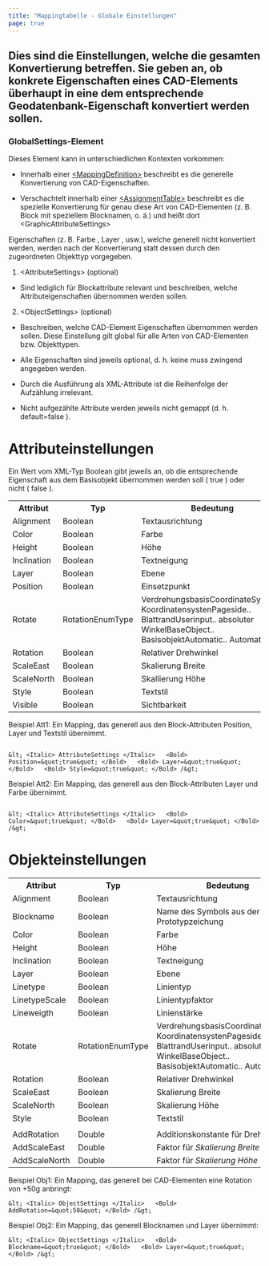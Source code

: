 ```yaml
---
title: "Mappingtabelle - Globale Einstellungen"
page: true
---
```

## Dies sind die Einstellungen, welche die gesamten Konvertierung betreffen. Sie geben an, ob konkrete Eigenschaften eines CAD-Elements &#252;berhaupt in eine dem entsprechende Geodatenbank-Eigenschaft konvertiert werden sollen.
### GlobalSettings-Element
Dieses Element kann in unterschiedlichen Kontexten vorkommen:

-  Innerhalb einer <Bold> [&lt;MappingDefinition&gt;](../anhang/formatbeschreibungmappingautodesk) </Bold>  beschreibt es die generelle Konvertierung von CAD-Eigenschaften.

-  Verschachtelt innerhalb einer <Bold> [&lt;AssignmentTable&gt;](../anhang/formatbeschreibungmappingautodesk3) </Bold>  beschreibt es die <Italic> spezielle </Italic>  Konvertierung f&#252;r genau diese Art von CAD-Elementen (z. B. Block mit speziellem Blocknamen, o. &#228;.) und hei&#223;t dort <Bold> &lt;GraphicAttributeSettings&gt; </Bold> 


Eigenschaften (z. B.  <Italic> Farbe </Italic> ,  <Italic> Layer </Italic> , usw.), welche  <Italic> generell </Italic>  nicht konvertiert werden, werden nach der Konvertierung statt dessen durch den zugeordneten Objekttyp vorgegeben.

1. <Italic> &lt;AttributeSettings&gt; </Italic>  (optional)

- Sind lediglich f&#252;r Blockattribute relevant und beschreiben, welche Attributeigenschaften &#252;bernommen werden sollen.



2. <Italic> &lt;ObjectSettings&gt; </Italic>  (optional)

-  Beschreiben, welche CAD-Element Eigenschaften &#252;bernommen werden sollen. Diese Einstellung gilt global f&#252;r alle Arten von CAD-Elementen bzw. Objekttypen.





<Success>

-  Alle Eigenschaften sind jeweils optional, d. h. keine muss zwingend angegeben werden.


-  Durch die Ausf&#252;hrung als XML-Attribute ist die Reihenfolge der Aufz&#228;hlung irrelevant.


-  Nicht aufgez&#228;hlte Attribute werden jeweils <Bold> nicht </Bold>  gemappt (d. h. <Italic> default=false </Italic> ).




</Success>

### 
# Attributeinstellungen

Ein Wert vom XML-Typ  <Italic> Boolean </Italic>  gibt jeweils an, ob die entsprechende Eigenschaft aus dem Basisobjekt &#252;bernommen werden soll ( <Italic> true </Italic> ) oder nicht ( <Italic> false </Italic> ).
<table>
<tr><th>Attribut</th>
<th>Typ</th>
<th>Bedeutung</th>
</tr>
<tr><td>Alignment</td>
<td>Boolean</td>
<td>Textausrichtung</td>
</tr>
<tr><td>Color</td>
<td>Boolean</td>
<td>Farbe</td>
</tr>
<tr><td>Height</td>
<td>Boolean</td>
<td>H&#246;he</td>
</tr>
<tr><td>Inclination</td>
<td>Boolean</td>
<td>Textneigung</td>
</tr>
<tr><td>Layer</td>
<td>Boolean</td>
<td>Ebene</td>
</tr>
<tr><td>Position</td>
<td>Boolean</td>
<td>Einsetzpunkt</td>
</tr>
<tr><td>Rotate</td>
<td>RotationEnumType</td>
<td>VerdrehungsbasisCoordinateSystem.. KoordinatensystenPageside.. BlattrandUserinput.. absoluter WinkelBaseObject.. BasisobjektAutomatic.. Automatisch</td>
</tr>
<tr><td>Rotation</td>
<td>Boolean</td>
<td>Relativer Drehwinkel</td>
</tr>
<tr><td>ScaleEast</td>
<td>Boolean</td>
<td>Skalierung Breite</td>
</tr>
<tr><td>ScaleNorth</td>
<td>Boolean</td>
<td>Skallierung H&#246;he</td>
</tr>
<tr><td>Style</td>
<td>Boolean</td>
<td>Textstil</td>
</tr>
<tr><td>Visible</td>
<td>Boolean</td>
<td>Sichtbarkeit</td>
</tr>
</table>


 <Bold> Beispiel Att1: </Bold> 
Ein Mapping, das generell aus den Block-Attributen Position, Layer und Textstil &#252;bernimmt.

```

&lt; <Italic> AttributeSettings </Italic>   <Bold> Position=&quot;true&quot; </Bold>   <Bold> Layer=&quot;true&quot; </Bold>   <Bold> Style=&quot;true&quot; </Bold> /&gt;

```

 <Bold> Beispiel Att2: </Bold> 
Ein Mapping, das generell aus den Block-Attributen Layer und Farbe &#252;bernimmt.

```

&lt; <Italic> AttributeSettings </Italic>   <Bold> Color=&quot;true&quot; </Bold>   <Bold> Layer=&quot;true&quot; </Bold> /&gt;

```

### 
# Objekteinstellungen 

<table>
<tr><th>Attribut</th>
<th>Typ</th>
<th>Bedeutung</th>
</tr>
<tr><td>Alignment</td>
<td>Boolean</td>
<td>Textausrichtung</td>
</tr>
<tr><td>Blockname</td>
<td>Boolean</td>
<td>Name des Symbols aus der Prototypzeichung</td>
</tr>
<tr><td>Color</td>
<td>Boolean</td>
<td>Farbe</td>
</tr>
<tr><td>Height</td>
<td>Boolean</td>
<td>H&#246;he</td>
</tr>
<tr><td>Inclination</td>
<td>Boolean</td>
<td>Textneigung</td>
</tr>
<tr><td>Layer</td>
<td>Boolean</td>
<td>Ebene</td>
</tr>
<tr><td>Linetype</td>
<td>Boolean</td>
<td>Linientyp</td>
</tr>
<tr><td>LinetypeScale</td>
<td>Boolean</td>
<td>Linientypfaktor</td>
</tr>
<tr><td>Lineweigth</td>
<td>Boolean</td>
<td>Linienst&#228;rke</td>
</tr>
<tr><td>Rotate</td>
<td>RotationEnumType</td>
<td>VerdrehungsbasisCoordinateSystem.. KoordinatensystenPageside.. BlattrandUserinput.. absoluter WinkelBaseObject.. BasisobjektAutomatic.. Automatisch</td>
</tr>
<tr><td>Rotation</td>
<td>Boolean</td>
<td>Relativer Drehwinkel</td>
</tr>
<tr><td>ScaleEast</td>
<td>Boolean</td>
<td>Skalierung Breite</td>
</tr>
<tr><td>ScaleNorth</td>
<td>Boolean</td>
<td>Skalierung H&#246;he</td>
</tr>
<tr><td>Style</td>
<td>Boolean</td>
<td>Textstil</td>
</tr>
<tr><td></td>
<td></td>
<td></td>
</tr>
<tr><td>AddRotation</td>
<td>Double</td>
<td>Additionskonstante f&#252;r Drehwinkel</td>
</tr>
<tr><td>AddScaleEast</td>
<td>Double</td>
<td>Faktor f&#252;r  <i> Skalierung Breite </i> </td>
</tr>
<tr><td>AddScaleNorth</td>
<td>Double</td>
<td>Faktor f&#252;r  <i> Skalierung H&#246;he </i> </td>
</tr>
</table>


 <Bold> Beispiel Obj1: </Bold> 
Ein Mapping, das generell bei CAD-Elementen eine Rotation von  <Italic> +50g </Italic>  anbringt:

```
&lt; <Italic> ObjectSettings </Italic>   <Bold> AddRotation=&quot;50&quot; </Bold> /&gt;
```

 <Bold> Beispiel Obj2: </Bold> 
Ein Mapping, das generell Blocknamen und Layer &#252;bernimmt:

```
&lt; <Italic> ObjectSettings </Italic>   <Bold> Blockname=&quot;true&quot; </Bold>   <Bold> Layer=&quot;true&quot; </Bold> /&gt;
```
